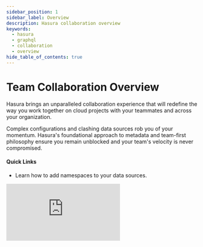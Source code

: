 ```yaml
---
sidebar_position: 1
sidebar_label: Overview
description: Hasura collaboration overview
keywords:
  - hasura
  - graphql
  - collaboration
  - overview
hide_table_of_contents: true
---
```



# Team Collaboration Overview

<div className="overview-header">
  <div className="overview-text">
    <p>
      Hasura brings an unparalleled collaboration experience that will redefine the way you work together on cloud
      projects with your teammates and across your organization.
    </p>
    <p>
      Complex configurations and clashing data sources rob you of your momentum. Hasura's foundational approach to
      metadata and team-first philosophy ensure you remain unblocked and your team's velocity is never compromised.
    </p>
    <h4>Quick Links</h4>
    <ul>
      <li>
        <VersionedLink to="/team-collaboration/metadata-namespaces/">
          Learn how to add namespaces to your data sources.
        </VersionedLink>
      </li>
    </ul>
  </div>
  <iframe
    src="https://www.youtube.com/embed/RbsDGQaQfQc"
    frameBorder="0"
    allow="accelerometer; autoplay; encrypted-media; gyroscope; picture-in-picture"
    allowFullScreen
  />
</div>
